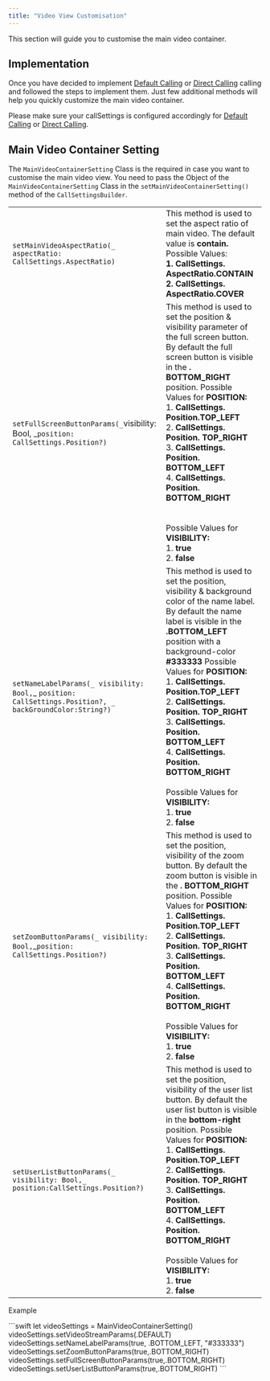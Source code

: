 ```yaml
---
title: "Video View Customisation"
---
```




This section will guide you to customise the main video container.

## Implementation

Once you have decided to implement [Default Calling](/sdk/ios/default-calling) or [Direct Calling](/sdk/ios/direct-calling) calling and followed the steps to implement them. Just few additional methods will help you quickly customize the main video container.

Please make sure your callSettings is configured accordingly for [Default Calling](/sdk/ios/default-calling) or [Direct Calling](/sdk/ios/direct-calling).

## Main Video Container Setting

The `MainVideoContainerSetting` Class is the required in case you want to customise the main video view. You need to pass the Object of the `MainVideoContainerSetting` Class in the `setMainVideoContainerSetting()` method of the `CallSettingsBuilder`.

|                                                                                                           |                                                                                                                                                                                                                                                                                                                                                                                                                                                                                                |
| :--------------------------------------------------------------------------------------------------------- | :---------------------------------------------------------------------------------------------------------------------------------------------------------------------------------------------------------------------------------------------------------------------------------------------------------------------------------------------------------------------------------------------------------------------------------------------------------------------------------------------- |
| `setMainVideoAspectRatio(_ aspectRatio: CallSettings.AspectRatio)`                                        | This method is used to set the aspect ratio of main video. The default value is **contain.** Possible Values: <br />**1. CallSettings.** **AspectRatio.CONTAIN** <br />**2. CallSettings.** **AspectRatio.COVER**                                                                                                                                                                                                                                                                                          |
| `setFullScreenButtonParams(_`visibility: Bool, \_`position: CallSettings.Position?)`                      | This method is used to set the position & visibility parameter of the full screen button. By default the full screen button is visible in the **. BOTTOM\_RIGHT** position. Possible Values for **POSITION:** <br />1. **CallSettings. Position.TOP\_LEFT** <br />2. **CallSettings.** **Position. TOP\_RIGHT** <br />3. **CallSettings.** **Position. BOTTOM\_LEFT** <br />4. **CallSettings.** **Position. BOTTOM\_RIGHT** <br /><br /><br />Possible Values for **VISIBILITY:** <br />1. **true** <br />2. **false**                              |
| `setNameLabelParams(_ visibility: Bool,`\_ `position: CallSettings.Position?, _ backGroundColor:String?)` | This method is used to set the position, visibility & background color of the name label. By default the name label is visible in the **.BOTTOM\_LEFT** position with a background-color **#333333** Possible Values for **POSITION:** <br />1. **CallSettings.** **Position.TOP\_LEFT** <br />2. **CallSettings.** **Position. TOP\_RIGHT** <br />3. **CallSettings.** **Position. BOTTOM\_LEFT** <br />4. **CallSettings.** **Position. BOTTOM\_RIGHT** <br /><br />Possible Values for **VISIBILITY:** <br />1. **true** <br />2. **false** |
| `setZoomButtonParams(_ visibility: Bool,`\_`position: CallSettings.Position?)`                            | This method is used to set the position, visibility of the zoom button. By default the zoom button is visible in the **. BOTTOM\_RIGHT** position. Possible Values for **POSITION:** <br />1. **CallSettings.** **Position.TOP\_LEFT** <br />2. **CallSettings. Position. TOP\_RIGHT** <br />3. **CallSettings.** **Position. BOTTOM\_LEFT** <br />4. **CallSettings.** **Position. BOTTOM\_RIGHT** <br /><br />Possible Values for **VISIBILITY:** <br />1. **true** <br />2. **false**                                                       |
| `setUserListButtonParams(_ visibility: Bool,_ position:CallSettings.Position?)`                           | This method is used to set the position, visibility of the user list button. By default the user list button is visible in the **bottom-right** position. Possible Values for **POSITION:** <br />1. **CallSettings.** **Position.TOP\_LEFT** <br />2. **CallSettings. Position. TOP\_RIGHT** <br />3. **CallSettings.** **Position. BOTTOM\_LEFT** <br />4. **CallSettings.** **Position. BOTTOM\_RIGHT** <br /><br />Possible Values for **VISIBILITY:** <br />1. **true** <br />2. **false**                                                |

Example

<Tabs>
<Tab title="Swift">
```swift
let videoSettings = MainVideoContainerSetting()
videoSettings.setVideoStreamParams(.DEFAULT)
videoSettings.setNameLabelParams(true, .BOTTOM_LEFT, "#333333")
videoSettings.setZoomButtonParams(true,.BOTTOM_RIGHT)
videoSettings.setFullScreenButtonParams(true,.BOTTOM_RIGHT)     
videoSettings.setUserListButtonParams(true,.BOTTOM_RIGHT)
```

</Tab>

</Tabs>
